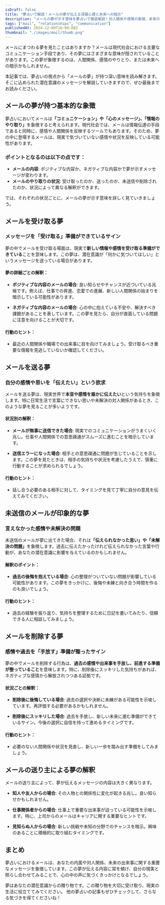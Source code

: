 ```yaml
---
isDraft: false
title: "夢占いで解説！メールの夢が伝える深層心理と未来への暗示"
description: "メールの夢が示す意味を夢占いで徹底解説！対人関係や感情の象徴、未来のメッセージなど、現代社会における象徴性を心理学的視点からも紐解きます。"
tags: ["mail", "relationships", "communication"]
publishedAt: 2024-12-09T16:00:00Z
thumbnail: "./images/mail/thumb.png"
---
```


メールにまつわる夢を見たことはありますか？メールは現代社会における主要なコミュニケーション手段であり、その夢にはさまざまな意味が隠されていることがあります。この夢が象徴するのは、人間関係、感情のやりとり、または未来への暗示かもしれません。

本記事では、夢占いの視点から「メールの夢」が持つ深い意味を読み解きます。そこに込められた潜在意識のメッセージを解説していきますので、ぜひ最後までお読みください。

<TableOfContents />

<AdUnit />

## メールの夢が持つ基本的な象徴

夢占いにおいてメールは<strong>「コミュニケーション」や「心のメッセージ」、「情報のやり取り」</strong>を象徴すると考えられます。現代社会では、メールは情報伝達の手段であると同時に、感情や人間関係を反映するツールでもあります。そのため、夢の中に登場するメールは、現実で気づいていない感情や状況を反映している可能性があります。

### ポイントとなるのは以下の点です：

- <strong>メールの内容</strong>: ポジティブな内容か、ネガティブな内容かで夢が示すメッセージが変わります。
- <strong>メールのやり取りの状況</strong>:
  受け取ったのか、送ったのか、未送信や削除されたのか、状況によって異なる解釈ができます。

では、それぞれの状況ごとに、メールの夢が示す意味を詳しく見ていきましょう。

<AdUnit />

## メールを受け取る夢

### メッセージを「受け取る」準備ができているサイン

夢の中でメールを受け取る場面は、現実で<strong>新しい情報や感情を受け取る準備ができている</strong>ことを意味します。この夢は、潜在意識が「何かに気づいてほしい」というメッセージを送っている場合があります。

#### 夢の詳細ごとの解釈：

- <strong>ポジティブな内容のメールの場合</strong>:
  良い知らせやチャンスが近づいている兆候です。例えば、仕事での昇進、恋愛での進展、新しい人間関係の始まりを暗示している可能性があります。

- <strong>ネガティブな内容のメールの場合</strong>:
  心の中に抱えている不安や、解決すべき課題があることを表しています。この夢を見たら、自分が直面している問題に注意を向けることが大切です。

#### 行動のヒント：

- 最近の人間関係や職場での出来事に目を向けてみましょう。受け取るべき重要な情報を見逃していないか確認してください。

<AdUnit />

## メールを送る夢

### 自分の感情や思いを「伝えたい」という欲求

メールを送る夢は、現実世界で<strong>本音や感情を誰かに伝えたい</strong>という気持ちを象徴します。特に日常生活で言葉にできない思いや未解決の対人関係があるとき、このような夢を見ることが多いようです。

#### 状況別の解釈：

- <strong>メールが無事に送信できた場合</strong>:
  現実でのコミュニケーションがうまくいく兆し。仕事や人間関係での意思疎通がスムーズに進むことを暗示しています。

- <strong>送信エラーになった場合</strong>:
  相手との意思疎通に問題が生じていることを示します。この夢を見たときは、相手の気持ちや状況を考慮したうえで、慎重に行動することが求められるでしょう。

#### 行動のヒント：

- 話し合う必要のある相手に対して、タイミングを見て丁寧に自分の意見を伝えてみてください。

<AdUnit />

## 未送信のメールが印象的な夢

### 言えなかった感情や未解決の問題

未送信のメールが夢に出てきた場合、それは<strong>「伝えられなかった思い」や「未解決の問題」</strong>を象徴します。過去に伝えたかったけれど伝えられなかった言葉や行動が、あなたの潜在意識に影響を与えているのかもしれません。

#### 解釈のポイント：

- <strong>過去の後悔を抱えている場合</strong>:
  心の整理がついていない問題が影響している可能性があります。この夢をきっかけに、後悔や未練と向き合う時間を作るのも良いでしょう。

#### 行動のヒント：

- 過去の経験を振り返り、気持ちを整理するために日記を書いてみたり、信頼できる人に相談してみましょう。

<AdUnit />

## メールを削除する夢

### 感情や過去を「手放す」準備が整ったサイン

夢の中でメールを削除する行為は、<strong>過去の感情や出来事を手放し、前進する準備が整っていること</strong>を意味します。特に、削除後にスッキリした気持ちがあれば、ネガティブな感情から解放されつつある証拠です。

#### 状況ごとの解釈：

- <strong>削除後に後悔している場合</strong>:
  過去の選択や決断に未練がある可能性を示唆しています。再評価する必要があるかもしれません。

- <strong>削除後にスッキリした場合</strong>:
  過去を手放し、新しい未来に進む準備ができているサイン。今後の選択に自信を持って進めるタイミングです。

#### 行動のヒント：

- 必要のない人間関係や状況を見直し、新しい一歩を踏み出す準備をしてみましょう。

<AdUnit />

## メールの送り主による夢の解釈

メールの送り主によって、夢が伝えるメッセージの内容は大きく異なります。

- <strong>知人や友人からの場合</strong>: その人物との関係性に変化が起きる兆し。良い知らせかもしれません。

- <strong>仕事関係者からの場合</strong>:
  仕事上で重要な出来事が迫っている可能性を示唆します。特に、上司からのメールはキャリアに関する重要なヒントです。

- <strong>見知らぬ人からの場合</strong>:
  新しい挑戦や未知の分野でのチャンスを暗示。興味のあることに積極的に取り組むタイミングです。

<AdUnit />

## まとめ

夢占いにおけるメールは、あなたの内面や対人関係、未来の出来事に関する重要なメッセージを象徴しています。この夢が伝える内容に耳を傾け、自分の現実と照らし合わせてみることで、心の中の声に気づくきっかけとなるでしょう。

夢はあなたの潜在意識からの贈り物です。この贈り物を大切に受け取り、現実の生活に役立ててみてください。
他の夢占いの記事もぜひチェックして、さらなる気づきを得てくださいね！
